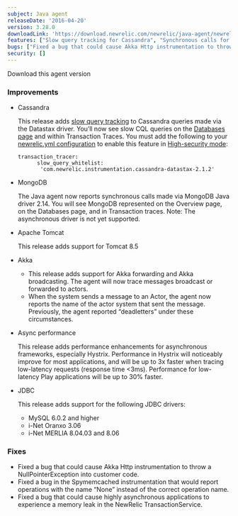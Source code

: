 ```yaml
---
subject: Java agent
releaseDate: '2016-04-20'
version: 3.28.0
downloadLink: 'https://download.newrelic.com/newrelic/java-agent/newrelic-agent/3.28.0/'
features: ["Slow query tracking for Cassandra", "Synchronous calls for MongoDB Java driver 2.14", "Apache <DNT>Tomcat</DNT> 8.5", "Support for Akka forwarding and Akka broadcasting", "Support for additional JDBC drivers"]
bugs: ["Fixed a bug that could cause Akka Http instrumentation to throw a NullPointerException", "Fixed a bug in the Spymemcached instrumentation that would report operations with the name None instead of the correct operation name", "Fixed a bug that could cause highly asynchronous applications to experience a memory leak"]
security: []
---
```

<ButtonGroup>
  <ButtonLink
    role="button"
    to="https://download.newrelic.com/newrelic/java-agent/newrelic-agent/3.28.0/"
    variant="primary"
  >
    Download this agent version
  </ButtonLink>
</ButtonGroup>

### Improvements

* Cassandra

  This release adds [slow query tracking](https://docs.newrelic.com/docs/apm/applications-menu/monitoring/viewing-slow-query-details) to Cassandra queries made via the Datastax driver. You’ll now see slow CQL queries on the [Databases page](https://docs.newrelic.com/docs/apm/applications-menu/monitoring/databases-slow-queries-page) and within Transaction Traces. You must add the following to your [newrelic.yml configuration](https://docs.newrelic.com/docs/agents/java-agent/configuration/java-agent-configuration-config-file) to enable this feature in [High-security mode](https://docs.newrelic.com/docs/agents/manage-apm-agents/configuration/high-security-mode):

  ```
  transaction_tracer:
        slow_query_whitelist: 
         'com.newrelic.instrumentation.cassandra-datastax-2.1.2'
  ```
* MongoDB

  The Java agent now reports synchronous calls made via MongoDB Java driver 2.14. You will see MongoDB represented on the Overview page, on the Databases page, and in Transaction traces. Note: The asynchronous driver is not yet supported.
* Apache <DNT>Tomcat</DNT>

  This release adds support for <DNT>Tomcat</DNT> 8.5
* Akka

  * This release adds support for Akka forwarding and Akka broadcasting. The agent will now trace messages broadcast or forwarded to actors.
  * When the system sends a message to an Actor, the agent now reports the name of the actor system that sent the message. Previously, the agent reported “deadletters” under these circumstances.
* Async performance

  This release adds performance enhancements for asynchronous frameworks, especially Hystrix. Performance in Hystrix will noticeably improve for most applications, and will be up to 3x faster when tracing low-latency requests (response time &lt;3ms). Performance for low-latency Play applications will be up to 30% faster.
* JDBC

  This release adds support for the following JDBC drivers:

  * MySQL 6.0.2 and higher
  * i-Net Oranxo 3.06
  * i-Net MERLIA 8.04.03 and 8.06

### Fixes

* Fixed a bug that could cause Akka Http instrumentation to throw a NullPointerException into customer code.
* Fixed a bug in the Spymemcached instrumentation that would report operations with the name “None” instead of the correct operation name.
* Fixed a bug that could cause highly asynchronous applications to experience a memory leak in the NewRelic TransactionService.
